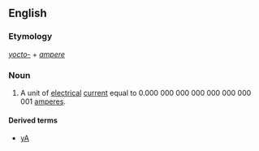 ==English==

===Etymology===
''[[yocto-]]'' + ''[[ampere]]''

===Noun===
{{en-noun}}
# A unit of [[electrical]] [[current]] equal to 0.000 000 000 000 000 000 000 001 [[ampere]]s.

====Derived terms====
*[[yA]]